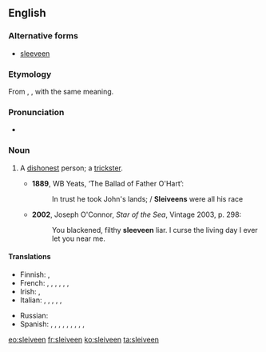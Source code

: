 {{was wotd|2010|March|17}}
==English==

===Alternative forms===
* [[sleeveen]]

===Etymology===
From {{etyl|ga|en}} {{term|slíghbhín|lang=ga}}, {{term|slíbhín|lang=ga}}, with the same meaning.

===Pronunciation===
* {{IPA|/ˈsliːviːn/}}

===Noun===
{{en-noun}}

# {{Ireland|Newfoundland}} A [[dishonest]] person; a [[trickster]].
#* '''1889''', WB Yeats, ‘The Ballad of Father O'Hart’:
#*: In trust he took John's lands; / '''Sleiveens''' were all his race
#* '''2002''', Joseph O'Connor, ''Star of the Sea'', Vintage 2003, p. 298:
#*: You blackened, filthy '''sleeveen''' liar. I curse the living day I ever let you near me.

====Translations====
{{trans-top|dishonest person; trickster}}
* Finnish: {{t-|fi|koijari}}, {{t-|fi|sluibari}}
* French: {{t+|fr|escroc}}, {{t+|fr|filou}}, {{t+|fr|aigrefin}}, {{t+|fr|fripon}}, {{t+|fr|larron}}, {{t+|fr|chevalier d'industrie}}, {{t+|fr|tricheur}}
* Irish: {{t-|ga|slíghbhín}}, {{t-|ga|slíbhín}}
* Italian: {{t-|it|truffatore}}, {{t+|it|mariolo}}, {{t+|it|farabutto}}, {{t+|it|imbroglione}}, {{t-|it|sbarazzino}}, {{t+|it|birichino}}
{{trans-mid}}
* Russian: {{t+|ru|обманщик|m}}
* Spanish: {{t+|es|ratero}}, {{t+|es|timador}}, {{t-|es|petardista}}, {{t-|es|estafador}}, {{t-|es|caballero de industria}}, {{t+|es|pícaro}}, {{t-|es|bribón}}, {{t+|es|tunante}}, {{t+|es|truhán}}, {{t+|es|taimado}}
{{trans-bottom}}

[[eo:sleiveen]]
[[fr:sleiveen]]
[[ko:sleiveen]]
[[ta:sleiveen]]